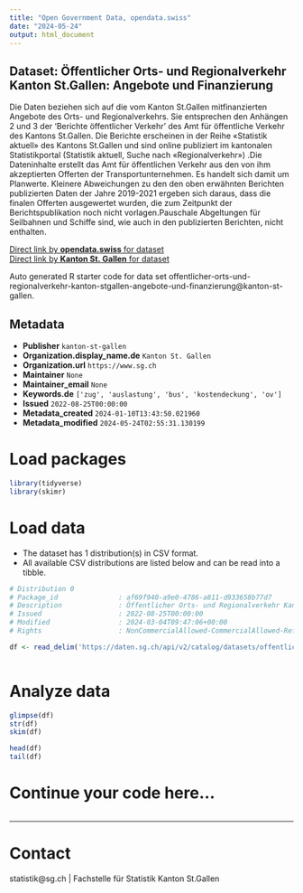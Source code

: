 ```yaml
---
title: "Open Government Data, opendata.swiss"
date: "2024-05-24"
output: html_document
---
```


## Dataset: Öffentlicher Orts- und Regionalverkehr Kanton St.Gallen: Angebote und Finanzierung

Die Daten beziehen sich auf die vom Kanton St.Gallen mitfinanzierten Angebote des Orts- und Regionalverkehrs. Sie entsprechen den Anhängen 2 und 3 der 'Berichte öffentlicher Verkehr' des Amt für öffentliche Verkehr des Kantons St.Gallen. Die Berichte erscheinen in der Reihe «Statistik aktuell» des Kantons St.Gallen und sind online publiziert im kantonalen Statistikportal (Statistik aktuell, Suche nach «Regionalverkehr») .Die Dateninhalte erstellt das Amt für öffentlichen Verkehr aus den von ihm akzeptierten Offerten der Transportunternehmen. Es handelt sich damit um Planwerte. Kleinere Abweichungen zu den den oben erwähnten Berichten publizierten Daten der Jahre 2019-2021 ergeben sich daraus, dass die finalen Offerten ausgewertet wurden, die zum Zeitpunkt der Berichtspublikation noch nicht vorlagen.Pauschale Abgeltungen für Seilbahnen und Schiffe sind, wie auch in den publizierten Berichten, nicht enthalten.

[Direct link by **opendata.swiss** for dataset](https://opendata.swiss/de/dataset/offentlicher-orts-und-regionalverkehr-kanton-st-gallen-angebote-und-finanzierung)<br>
[Direct link by **Kanton St. Gallen** for dataset](https://daten.sg.ch/explore/dataset/offentlicher-orts-und-regionalverkehr-kanton-stgallen-angebote-und-finanzierung/)

Auto generated R starter code for data set offentlicher-orts-und-regionalverkehr-kanton-stgallen-angebote-und-finanzierung@kanton-st-gallen.

## Metadata

- **Publisher** `kanton-st-gallen`
- **Organization.display_name.de** `Kanton St. Gallen`
- **Organization.url** `https://www.sg.ch`
- **Maintainer** `None`
- **Maintainer_email** `None`
- **Keywords.de** `['zug', 'auslastung', 'bus', 'kostendeckung', 'ov']`
- **Issued** `2022-08-25T00:00:00`
- **Metadata_created** `2024-01-10T13:43:50.021960`
- **Metadata_modified** `2024-05-24T02:55:31.130199`


# Load packages

```r

library(tidyverse)
library(skimr)

```

# Load data

-   The dataset has 1 distribution(s) in CSV format.
-   All available CSV distributions are listed below and can be read into a tibble.

```r

# Distribution 0
# Package_id               : af69f940-a9e0-4786-a811-d933658b77d7
# Description              : Öffentlicher Orts- und Regionalverkehr Kanton St.Gallen: Angebote und Finanzierung (csv)
# Issued                   : 2022-08-25T00:00:00
# Modified                 : 2024-03-04T09:47:06+00:00
# Rights                   : NonCommercialAllowed-CommercialAllowed-ReferenceRequired

df <- read_delim('https://daten.sg.ch/api/v2/catalog/datasets/offentlicher-orts-und-regionalverkehr-kanton-stgallen-angebote-und-finanzierung/exports/csv')



```

# Analyze data

```r

glimpse(df)
str(df)
skim(df)

head(df)
tail(df)

```

# Continue your code here...

```r

```

------------------------------------------------------------------------

# Contact

statistik@sg.ch | Fachstelle für Statistik Kanton St.Gallen
